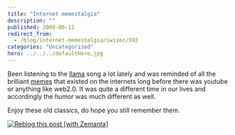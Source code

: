 ```yaml
---
title: "Internet memestalgia"
description: ""
published: 2009-06-11
redirect_from:
  - /blog/internet-memestalgia/swizec/592
categories: "Uncategorized"
hero: ../../../defaultHero.jpg
---
```


Been listening to the [llama](http://en.wikipedia.org/wiki/Llama "Llama") song a lot lately and was reminded of all the brilliant [memes](http://en.wikipedia.org/wiki/Meme "Meme") that existed on the internets long before there was youtube or anything like web2.0. It was quite a different time in our lives and accordingly the humor was much different as well.

Enjoy these old classics, do hope you still remember them.

[![Reblog this post [with Zemanta]](https://img.zemanta.com/reblog_e.png?x-id=421cb74e-e79f-4d65-b005-67750ae98be1)](http://reblog.zemanta.com/zemified/421cb74e-e79f-4d65-b005-67750ae98be1/ "Reblog this post [with Zemanta]")
